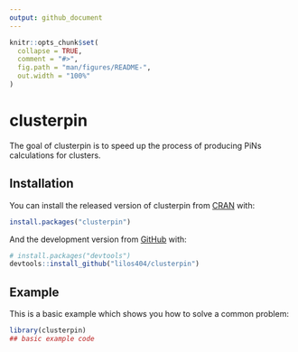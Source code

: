 ```yaml
---
output: github_document
---
```


<!-- README.md is generated from README.Rmd. Please edit that file -->

```r
knitr::opts_chunk$set(
  collapse = TRUE,
  comment = "#>",
  fig.path = "man/figures/README-",
  out.width = "100%"
)
```

# clusterpin

<!-- badges: start -->
<!-- badges: end -->

The goal of clusterpin is to speed up the process of producing PiNs calculations for clusters.

## Installation

You can install the released version of clusterpin from [CRAN](https://CRAN.R-project.org) with:

``` r
install.packages("clusterpin")
```

And the development version from [GitHub](https://github.com/) with:

``` r
# install.packages("devtools")
devtools::install_github("lilos404/clusterpin")
```
## Example

This is a basic example which shows you how to solve a common problem:

```r
library(clusterpin)
## basic example code
```

